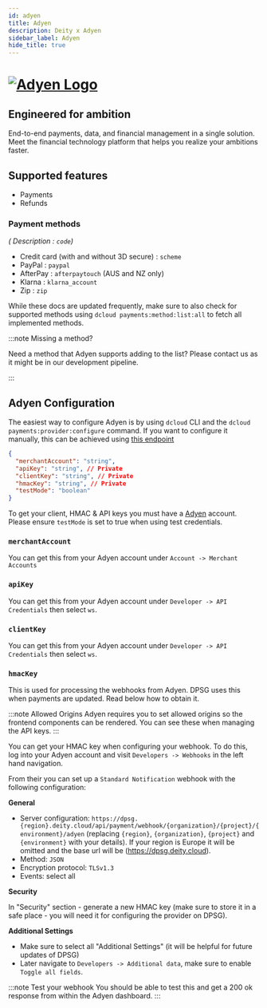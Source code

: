 ```yaml
---
id: adyen
title: Adyen
description: Deity x Adyen
sidebar_label: Adyen
hide_title: true
---
```


<h1>
<a href="https://adyen.com/" rel="noreferrer noopener" target="_blank" aria-label="visit the Adyen site" className="invert">
  <img src="/docs/img/docs/platform/adyen-logo.svg" alt="Adyen Logo" className="height80 pb10" />
</a>
</h1>

<h2>Engineered for ambition</h2>

End-to-end payments, data, and financial management in a single solution. Meet the financial technology platform that helps you realize your ambitions faster.



<Notice />

## Supported features

- Payments
- Refunds

### Payment methods

*( Description : `code`)*

- Credit card (with and without 3D secure) : `scheme`
- PayPal : `paypal`
- AfterPay : `afterpaytouch` (AUS and NZ only)
- Klarna : `klarna_account`
- Zip : `zip`

While these docs are updated frequently, make sure to also check for supported methods using `dcloud payments:method:list:all` to fetch all implemented methods.

:::note Missing a method?

Need a method that Adyen supports adding to the list? Please contact us as it might be in our development pipeline.

:::

## Adyen Configuration

The easiest way to configure Adyen is by using `dcloud` CLI and the `dcloud payments:provider:configure` command. If you want to configure it manually, this can be achieved using [this endpoint](https://dpsg.deity.cloud/#/Management/EnvironmentPaymentProviderController_adyen_create)

```json
{
  "merchantAccount": "string",
  "apiKey": "string", // Private
  "clientKey": "string", // Private
  "hmacKey": "string", // Private
  "testMode": "boolean"
}
```

To get your client, HMAC &amp; API keys you must have a [Adyen](https://www.adyen.com/) account. Please ensure `testMode` is set to true when using test credentials.

### `merchantAccount`

You can get this from your Adyen account under `Account -> Merchant Accounts`

### `apiKey`

You can get this from your Adyen account under `Developer -> API Credentials` then select `ws`.

### `clientKey`

You can get this from your Adyen account under `Developer -> API Credentials` then select `ws`.

### `hmacKey`

This is used for processing the webhooks from Adyen. DPSG uses this when payments are updated.
Read below how to obtain it.

:::note Allowed Origins
Adyen requires you to set allowed origins so the frontend components can be rendered. You can see these when managing the API keys.
:::

You can get your HMAC key when configuring your webhook. To do this, log into your Adyen account and visit `Developers -> Webhooks` in the left hand navigation.

From their you can set up a `Standard Notification` webhook with the following configuration:

**General**

- Server configuration: `https://dpsg.{region}.deity.cloud/api/payment/webhook/{organization}/{project}/{environment}/adyen` (replacing `{region}`, `{organization}`, `{project}` and `{environment}` with your details). If your region is Europe it will be omitted and the base url will be (https://dpsg.deity.cloud).
- Method: `JSON`
- Encryption protocol: `TLSv1.3`
- Events: select all

**Security**

In "Security" section - generate a new HMAC key (make sure to store it in a safe place - you will need it for configuring the provider on DPSG).

**Additional Settings**

- Make sure to select all "Additional Settings" (it will be helpful for future updates of DPSG)
- Later navigate to `Developers -> Additional data`, make sure to enable `Toggle all fields`.

:::note Test your webhook
You should be able to test this and get a 200 ok response from within the Adyen dashboard.
:::